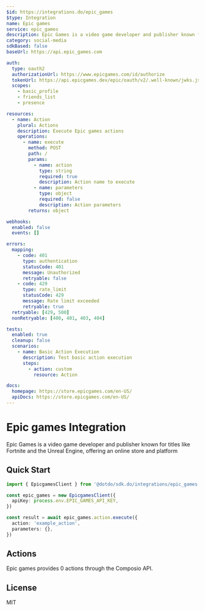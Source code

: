 ```yaml
---
$id: https://integrations.do/epic_games
$type: Integration
name: Epic games
service: epic_games
description: Epic Games is a video game developer and publisher known for titles like Fortnite and the Unreal Engine, offering an online store and platform
category: social-media
sdkBased: false
baseUrl: https://api.epic_games.com

auth:
  type: oauth2
  authorizationUrl: https://www.epicgames.com/id/authorize
  tokenUrl: https://api.epicgames.dev/epic/oauth/v2/.well-known/jwks.json
  scopes:
    - basic_profile
    - friends_list
    - presence

resources:
  - name: Action
    plural: Actions
    description: Execute Epic games actions
    operations:
      - name: execute
        method: POST
        path: /
        params:
          - name: action
            type: string
            required: true
            description: Action name to execute
          - name: parameters
            type: object
            required: false
            description: Action parameters
        returns: object

webhooks:
  enabled: false
  events: []

errors:
  mapping:
    - code: 401
      type: authentication
      statusCode: 401
      message: Unauthorized
      retryable: false
    - code: 429
      type: rate_limit
      statusCode: 429
      message: Rate limit exceeded
      retryable: true
  retryable: [429, 500]
  nonRetryable: [400, 401, 403, 404]

tests:
  enabled: true
  cleanup: false
  scenarios:
    - name: Basic Action Execution
      description: Test basic action execution
      steps:
        - action: custom
          resource: Action

docs:
  homepage: https://store.epicgames.com/en-US/
  apiDocs: https://store.epicgames.com/en-US/
---
```


# Epic games Integration

Epic Games is a video game developer and publisher known for titles like Fortnite and the Unreal Engine, offering an online store and platform

## Quick Start

```typescript
import { EpicgamesClient } from '@dotdo/sdk.do/integrations/epic_games'

const epic_games = new EpicgamesClient({
  apiKey: process.env.EPIC_GAMES_API_KEY,
})

const result = await epic_games.action.execute({
  action: 'example_action',
  parameters: {},
})
```

## Actions

Epic games provides 0 actions through the Composio API.

## License

MIT
